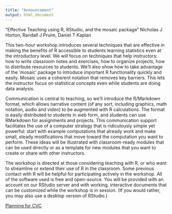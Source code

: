 ```yaml
---
title: "Announcement"
output: html_document
---
```


"Effective Teaching using R, RStudio, and the mosaic package"
Nicholas J Horton, Randall J Pruim, Daniel T Kaplan

This two-hour workshop introduces several techniques that are effective in making the benefits of R accessible to students learning statistics even at the introductory level.  We will focus on techniques that help instructors: how to write classroom notes and exercises, how to organize projects, how to distribute resources to students.  We'll also show how to take advantage of the 'mosaic' package to introduce important R functionality quickly and easily. Mosaic uses a coherent notation that removes key barriers. This lets the instructor focus on statistical concepts even while students are doing data analysis.

Communication is central to teaching, so we’ll introduce the R/Markdown format, which allows narrative content (of any sort, including graphics, math notation, audio and video) to be augmented with R calculations. The format is easily distributed to students in web form, and students can use RMarkdown for assignments and projects. This communication support facilitates the use of a computer strategy that is ridiculously simple yet powerful: start with example computations that already work and make small, steady modifications that move toward the computation you want to perform.  These ideas will be illustrated with classroom-ready modules that can be used directly or as a template for new modules that you want to create or share with other instructors. 

The workshop is directed at those considering teaching with R, or who want to streamline or extend their use of R in the classroom.  Some previous contact with R will be helpful for participating actively in the workshop. All of the software used is free and open-source.  You will be provided with an account on our RStudio server and with working, interactive documents that can be customized while the workshop is in session.  (If you would rather, you may also use a desktop version of RStudio.)

[Planning for CVC](https://docs.google.com/document/d/1Jd7Y540_-2IxX9oTWlQxoHqOlxqjfNlKmwqVIiEcTRE/edit#heading=h.qngfbja2iyd0)